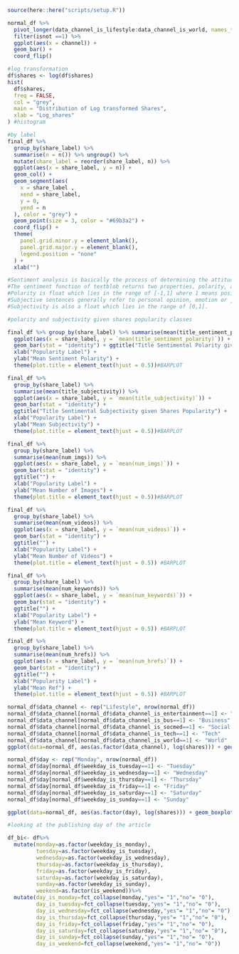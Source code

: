 
```r
source(here::here("scripts/setup.R"))
```

```r
normal_df %>%
  pivot_longer(data_channel_is_lifestyle:data_channel_is_world, names_to = "channel", values_to = "isnot") %>% 
  filter(isnot ==1) %>%
  ggplot(aes(x = channel)) +
  geom_bar() +
  coord_flip()
```

```r
#log_transformation
df$shares <- log(df$shares)
hist(
  df$shares,
  freq = FALSE,
  col = "grey",
  main = "Distribution of Log transformed Shares",
  xlab = "Log_shares"
) #histogram
```

```r
#by label
final_df %>%
  group_by(share_label) %>%
  summarise(n = n()) %>% ungroup() %>% 
  mutate(share_label = reorder(share_label, n)) %>%
  ggplot(aes(x = share_label, y = n)) +
  geom_col() +
  geom_segment(aes(
    x = share_label ,
    xend = share_label,
    y = 0,
    yend = n
  ), color = "grey") +
  geom_point(size = 3, color = "#69b3a2") +
  coord_flip() +
  theme(
    panel.grid.minor.y = element_blank(),
    panel.grid.major.y = element_blank(),
    legend.position = "none"
  ) +
  xlab("")
```

```r
#Sentiment analysis is basically the process of determining the attitude or the emotion of the writer, i.e., whether it is positive or negative or neutral.
#The sentiment function of textblob returns two properties, polarity, and subjectivity.
#Polarity is float which lies in the range of [-1,1] where 1 means positive statement and -1 means a negative statement.
#Subjective sentences generally refer to personal opinion, emotion or judgment whereas objective refers to factual information.
#Subjectivity is also a float which lies in the range of [0,1].

#polarity and subjectivity given shares popularity classes

final_df %>% group_by(share_label) %>% summarise(mean(title_sentiment_polarity)) %>%
  ggplot(aes(x = share_label, y = `mean(title_sentiment_polarity)`)) +
  geom_bar(stat = "identity") + ggtitle("Title Sentimental Polarity given Shares Popularity") +
  xlab("Popularity Label") +
  ylab("Mean Sentiment Polarity") +
  theme(plot.title = element_text(hjust = 0.5))#BARPLOT 

final_df %>%
  group_by(share_label) %>%
  summarise(mean(title_subjectivity)) %>%
  ggplot(aes(x = share_label, y = `mean(title_subjectivity)`)) +
  geom_bar(stat = "identity") +
  ggtitle("Title Sentimental Subjectivity given Shares Popularity") +
  xlab("Popularity Label") +
  ylab("Mean Subjectivity") +
  theme(plot.title = element_text(hjust = 0.5))#BARPLOT 
```

```r
final_df %>%
  group_by(share_label) %>%
  summarise(mean(num_imgs)) %>%
  ggplot(aes(x = share_label, y = `mean(num_imgs)`)) +
  geom_bar(stat = "identity") +
  ggtitle("") +
  xlab("Popularity Label") +
  ylab("Mean Number of Images") +
  theme(plot.title = element_text(hjust = 0.5))#BARPLOT 
```

```r
final_df %>%
  group_by(share_label) %>%
  summarise(mean(num_videos)) %>%
  ggplot(aes(x = share_label, y = `mean(num_videos)`)) +
  geom_bar(stat = "identity") +
  ggtitle("") +
  xlab("Popularity Label") +
  ylab("Mean Number of Videos") +
  theme(plot.title = element_text(hjust = 0.5)) #BARPLOT 
```

```r
final_df %>%
  group_by(share_label) %>%
  summarise(mean(num_keywords)) %>%
  ggplot(aes(x = share_label, y = `mean(num_keywords)`)) +
  geom_bar(stat = "identity") +
  ggtitle("") +
  xlab("Popularity Label") +
  ylab("Mean Keyword") +
  theme(plot.title = element_text(hjust = 0.5)) #BARPLOT 
```

```r
final_df %>%
  group_by(share_label) %>%
  summarise(mean(num_hrefs)) %>%
  ggplot(aes(x = share_label, y = `mean(num_hrefs)`)) +
  geom_bar(stat = "identity") +
  ggtitle("") +
  xlab("Popularity Label") +
  ylab("Mean Ref") +
  theme(plot.title = element_text(hjust = 0.5)) #BARPLOT 
```

```r
normal_df$data_channel <- rep("Lifestyle", nrow(normal_df))
normal_df$data_channel[normal_df$data_channel_is_entertainment==1] <- "Entertainment"
normal_df$data_channel[normal_df$data_channel_is_bus==1] <- "Business"
normal_df$data_channel[normal_df$data_channel_is_socmed==1] <- "Social Media"
normal_df$data_channel[normal_df$data_channel_is_tech==1] <- "Tech"
normal_df$data_channel[normal_df$data_channel_is_world==1] <- "World"
ggplot(data=normal_df, aes(as.factor(data_channel), log(shares))) + geom_boxplot()
```

```r
normal_df$day <- rep("Monday", nrow(normal_df))
normal_df$day[normal_df$weekday_is_tuesday==1] <- "Tuesday"
normal_df$day[normal_df$weekday_is_wednesday==1] <- "Wednesday"
normal_df$day[normal_df$weekday_is_thursday==1] <- "Thursday"
normal_df$day[normal_df$weekday_is_friday==1] <- "Friday"
normal_df$day[normal_df$weekday_is_saturday==1] <- "Saturday"
normal_df$day[normal_df$weekday_is_sunday==1] <- "Sunday"

ggplot(data=normal_df, aes(as.factor(day), log(shares))) + geom_boxplot()
```

```r
#looking at the publishing day of the article

df_bi<- df%>%
  mutate(monday=as.factor(weekday_is_monday),
         tuesday=as.factor(weekday_is_tuesday),
         wednesday=as.factor(weekday_is_wednesday),
         thursday=as.factor(weekday_is_thursday),
         friday=as.factor(weekday_is_friday),
         saturday=as.factor(weekday_is_saturday),
         sunday=as.factor(weekday_is_sunday),
         weekend=as.factor(is_weekend))%>%
  mutate(day_is_monday=fct_collapse(monday,"yes"= "1","no"= "0"),
         day_is_tuesday=fct_collapse(tuesday,"yes"= "1","no"= "0"),
         day_is_wednesday=fct_collapse(wednesday,"yes"= "1","no"= "0"),
         day_is_thursday=fct_collapse(thursday,"yes"= "1","no"= "0"),
         day_is_friday=fct_collapse(friday,"yes"= "1","no"= "0"),
         day_is_saturday=fct_collapse(saturday,"yes"= "1","no"= "0"),
         day_is_sunday=fct_collapse(sunday,"yes"= "1","no"= "0"),
         day_is_weekend=fct_collapse(weekend,"yes"= "1","no"= "0"))
```

